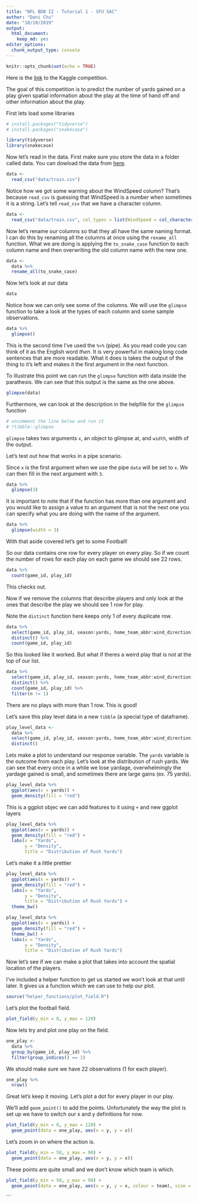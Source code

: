 ```yaml
---
title: "NFL BDB II - Tutorial 1 - SFU SAC"
author: "Dani Chu"
date: "10/10/2019"
output: 
  html_document: 
    keep_md: yes
editor_options: 
  chunk_output_type: console
---
```


```r
knitr::opts_chunk$set(echo = TRUE)
```

Here is the [link](https://www.kaggle.com/c/nfl-big-data-bowl-2020/overview) to the Kaggle competition.

The goal of this competition is to predict the number of yards gained on a play given spatial information about the play at the time of hand off and other information about the play. 

First lets load some libraries

```r
# install.packages("tidyverse")
# install.packages("snakecase")

library(tidyverse)
library(snakecase)
```


Now let's read in the data. First make sure you store the data in a folder called data. You can dowload the data from [here](https://www.kaggle.com/c/nfl-big-data-bowl-2020/data).

```r
data <- 
  read_csv("data/train.csv")
```

Notice how we got some warning about the WindSpeed column? That's because `read_csv` is guessing that WindSpeed is a number when sometimes it is a string. Let's tell `read_csv` that we have a character column.

```r
data <- 
  read_csv("data/train.csv", col_types = list(WindSpeed = col_character()))
```

Now let's rename our columns so that they all have the same naming format. I can do this by renaming all the columns at once using the `rename_all` function. What we are doing is applying the `to_snake_case` function to each column name and then overwriting the old column name with the new one.

```r
data <-
  data %>%
  rename_all(to_snake_case)
```

Now let's look at our data

```r
data
```

Notice how we can only see some of the columns. We will use the `glimpse` function to take a look at the types of each column and some sample observations.

```r
data %>%
  glimpse()
```

This is the second time I've used the `%>%` (pipe). As you read code you can think of it as the English word *then*. It is very powerful in making long code sentences that are more readable. What it does is takes the output of the thing to it's left and makes it the first argument in the next function. 

To illustrate this point we can run the `glimpse` function with data inside the parathesis. We can see that this output is the same as the one above.

```r
glimpse(data)
```

Furthermore, we can look at the description in the helpfile for the `glimpse` function

```r
# uncomment the line below and run it
# ?tibble::glimpse
```

`glimpse` takes two arguments `x`, an object to glimpse at, and `width`, width of the output.

Let's test out how that works in a pipe scenario.

Since `x` is the first argument when we use the pipe `data` will be set to `x`. We can then fill in the next argument with `3`.

```r
data %>%
  glimpse(3)
```

It is important to note that if the function has more than one argument and you would like to assign a value to an argument that is not the next one you can specify what you are doing with the name of the argument.

```r
data %>%
  glimpse(width = 3)
```

With that aside covered let's get to some Football!

So our data contains one row for every player on every play. So if we count the number of rows for each play on each game we should see 22 rows.

```r
data %>% 
  count(game_id, play_id)
```

This checks out.

Now if we remove the columns that describe players and only look at the ones that describe the play we should see 1 row for play.

Note the `distinct` function here keeps only 1 of every duplicate row.

```r
data %>% 
  select(game_id, play_id, season:yards, home_team_abbr:wind_direction) %>%
  distinct() %>%
  count(game_id, play_id)

```

So this looked like it worked. But what if theres a weird play that is not at the top of our list.

```r

data %>% 
  select(game_id, play_id, season:yards, home_team_abbr:wind_direction) %>%
  distinct() %>%
  count(game_id, play_id) %>%
  filter(n != 1)
```

There are no plays with more than 1 row. This is good!

Let's save this play level data in a new `tibble` (a special type of dataframe).

```r
play_level_data <-
  data %>% 
  select(game_id, play_id, season:yards, home_team_abbr:wind_direction) %>%
  distinct()

```

Lets make a plot to understand our response variable. The `yards` variable is the outcome from each play. Let's look at the distribution of rush yards. We can see that every once in a while we lose yardage, overwhelmingly the yardage gained is small, and sometimes there are large gains (ex. 75 yards).

```r
play_level_data %>%
  ggplot(aes(x = yards)) +
  geom_density(fill = "red")
```

This is a ggplot objec we can add features to it using `+` and new ggplot layers

```r
play_level_data %>%
  ggplot(aes(x = yards)) +
  geom_density(fill = "red") +
  labs(x = "Yards",
       y = "Density",
       title = "Distribution of Rush Yards")
```

Let's make it a little prettier

```r
play_level_data %>%
  ggplot(aes(x = yards)) +
  geom_density(fill = "red") +
  labs(x = "Yards",
       y = "Density",
       title = "Distribution of Rush Yards") +
  theme_bw()
```

```r
play_level_data %>%
  ggplot(aes(x = yards)) +
  geom_density(fill = "red") +
  theme_bw() +
  labs(x = "Yards",
       y = "Density",
       title = "Distribution of Rush Yards")
```


Now let's see if we can make a plot that takes into account the spatial location of the players.

I've included a helper function to get us started we won't look at that until later. It gives us a function which we can use to help our plot.

```r
source("helper_functions/plot_field.R")
```

Let's plot the football field.

```r
plot_field(y_min = 0, y_max = 120)
```

Now lets try and plot one play on the field.

```r
one_play <-
  data %>%
  group_by(game_id, play_id) %>%
  filter(group_indices() == 1)
```

We should make sure we have 22 observations (1 for each player).

```r
one_play %>%
  nrow()
```

Great let's keep it moving. Let's plot a dot for every player in our play.

We'll add `geom_point()` to add the points. Unfortunately the way the plot is set up we have to switch our x and y definitions for now.


```r
plot_field(y_min = 0, y_max = 120) +
  geom_point(data = one_play, aes(x = y, y = x))
```

Let's zoom in on where the action is.

```r
plot_field(y_min = 50, y_max = 90) +
  geom_point(data = one_play, aes(x = y, y = x))
```

These points are quite small and we don't know which team is which.

```r
plot_field(y_min = 50, y_max = 90) +
  geom_point(data = one_play, aes(x = y, y = x, colour = team), size = 4)
```

```